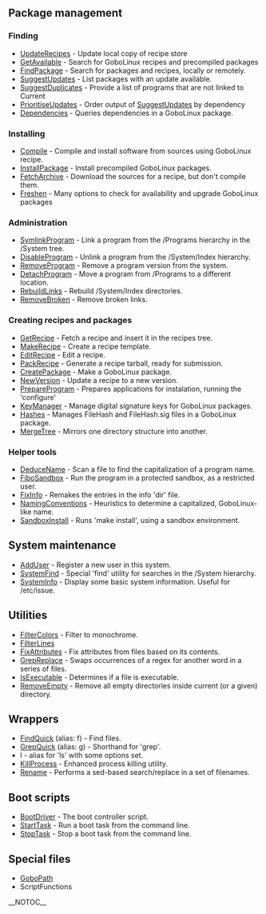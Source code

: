 ==  Package management ==

=== Finding ===
* [[UpdateRecipes]] - Update local copy of recipe store
* [[GetAvailable]]   - Search for GoboLinux recipes and precompiled packages
* [[FindPackage]] - Search for packages and recipes, locally or remotely.
* [[SuggestUpdates]] - List packages with an update available.
* [[SuggestDuplicates]] - Provide a list of programs that are not linked to Current
* [[PrioritiseUpdates]] - Order output of [[SuggestUpdates]] by dependency
* [[Dependencies]] - Queries dependencies in a GoboLinux package.

=== Installing ===
* [[Compile]] - Compile and install software from sources using GoboLinux recipe.
* [[InstallPackage]] - Install precompiled GoboLinux packages.
* [[FetchArchive]] - Download the sources for a recipe, but don't compile them.
* [[Freshen]] - Many options to check for availability and upgrade GoboLinux packages

=== Administration ===
* [[SymlinkProgram]] - Link a program from the /Programs hierarchy in the /System tree.
* [[DisableProgram]] - Unlink a program from the /System/Index hierarchy.
* [[RemoveProgram]] - Remove a program version from the system.
* [[DetachProgram]] - Move a program from /Programs to a different location.
* [[RebuildLinks]] - Rebuild /System/Index directories.
* [[RemoveBroken]] - Remove broken links.

===  Creating recipes and packages ===

* [[GetRecipe]] - Fetch a recipe and insert it in the recipes tree.
* [[MakeRecipe]] - Create a recipe template.
* [[EditRecipe]] - Edit a recipe.
* [[PackRecipe]] - Generate a recipe tarball, ready for submission.
* [[CreatePackage]] - Make a GoboLinux package.
* [[NewVersion]] - Update a recipe to a new version.
* [[PrepareProgram]] - Prepares applications for instalation, running the 'configure'
* [[KeyManager]] - Manage digital signature keys for GoboLinux packages.
* [[Hashes]] - Manages FileHash and FileHash.sig files in a GoboLinux package.
* [[MergeTree]] - Mirrors one directory structure into another.

===  Helper tools ===

* [[DeduceName]] - Scan a file to find the capitalization of a program name.
* [[FiboSandbox]] - Run the program in a protected sandbox, as a restricted user.
* [[FixInfo]] - Remakes the entries in the info 'dir' file.
* [[NamingConventions]] - Heuristics to determine a capitalized, GoboLinux-like name.
* [[SandboxInstall]] - Runs 'make install', using a sandbox environment.

==  System maintenance ==

* [[AddUser]] - Register a new user in this system.
* [[SystemFind]] - Special 'find' utility for searches in the /System hierarchy.
* [[SystemInfo]] - Display some basic system information. Useful for /etc/issue.

==  Utilities ==

* [[FilterColors]] - Filter to monochrome.
* [[FilterLines]]
* [[FixAttributes]] - Fix attributes from files based on its contents.
* [[GrepReplace]] - Swaps occurrences of a regex for another word in a series of files.
* [[IsExecutable]] - Determines if a file is executable.
* [[RemoveEmpty]] - Remove all empty directories inside current (or a given) directory.

==  Wrappers ==

* [[FindQuick]] (alias: f) - Find files.
* [[GrepQuick]] (alias: g) - Shorthand for 'grep'.
* l - alias for 'ls' with some options set.
* [[KillProcess]] - Enhanced process killing utility.
* [[Rename]] - Performs a sed-based search/replace in a set of filenames.

==  Boot scripts ==

* [[BootDriver]] - The boot controller script.
* [[StartTask]] - Run a boot task from the command line.
* [[StopTask]] - Stop a boot task from the command line.

==  Special files ==

* [[GoboPath]]
* ScriptFunctions

__NOTOC__

